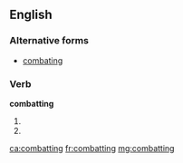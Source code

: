 ==English==

===Alternative forms===
*[[combating]]

===Verb===
'''combatting'''

# {{past of|[[combat]]}}
# {{alternative spelling of|[[combating]]}}

[[ca:combatting]]
[[fr:combatting]]
[[mg:combatting]]